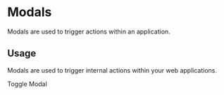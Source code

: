 

<Meta  title="Design System|Modals" component={PrimaryButton} />

# Modals

Modals are used to trigger actions within an application.

## Usage

Modals are used to trigger internal actions within your web applications.


<Preview withToolbar>
  <Story name="signUp">    
    <Modal showModal={boolean("Show Modal",false)}  onClick={action('button-click')}>Toggle Modal</Modal>
  </Story>
</Preview>

